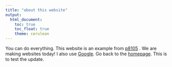 ```yaml
---
title: "about this website"
output: 
  html_document:
    toc: true
    toc_float: true
    theme: cerulean
---
```



You can do everything.
This website is an example from [p8105](https://p8105.com/making_websites.html) . We are making websites today! 
I also use [Google](https://www.google.com/). 
Go back to the [homepage](index.html).
This is to test the update.